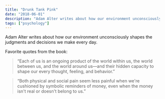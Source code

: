 ```yaml
---
title: "Drunk Tank Pink"
date: "2018-06-01"
description: "Adam Alter writes about how our environment unconsciously shapes the judgments and decisions we make every day."
tags: ["psychology"]
---
```


Adam Alter writes about how our environment unconsciously shapes the judgments and decisions we make every day.

Favorite quotes from the book:

> “Each of us is an ongoing product of the world within us, the world between us, and the world around us—and their hidden capacity to shape our every thought, feeling, and behavior.”

> “Both physical and social pain seem less painful when we're cushioned by symbolic reminders of money, even when the money isn't real or doesn't belong to us.”
